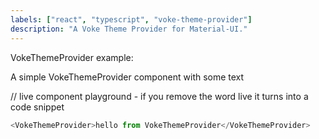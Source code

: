 ```yaml
---
labels: ["react", "typescript", "voke-theme-provider"]
description: "A Voke Theme Provider for Material-UI."
---
```



VokeThemeProvider example:

A simple VokeThemeProvider component with some text

// live component playground - if you remove the word live it turns into a code snippet

```js live
<VokeThemeProvider>hello from VokeThemeProvider</VokeThemeProvider>
```
